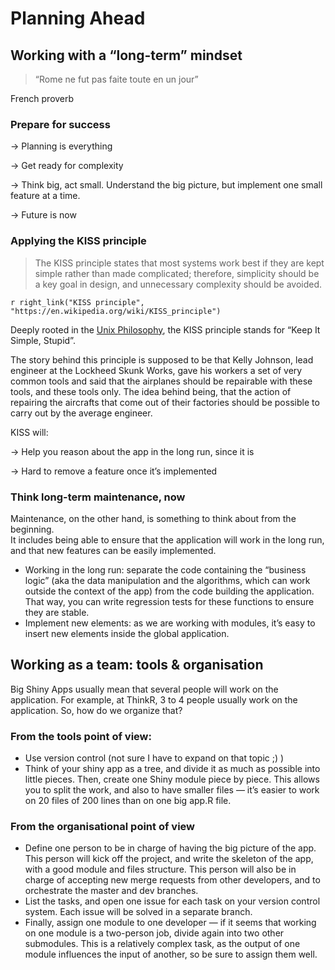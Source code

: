 # Planning Ahead {#planning}

## Working with a "long-term" mindset

> "Rome ne fut pas faite toute en un jour"

French proverb

### Prepare for success

-> Planning is everything 

-> Get ready for complexity

-> Think big, act small. 
Understand the big picture, but implement one small feature at a time.

-> Future is now

### Applying the KISS principle

> The KISS principle states that most systems work best if they are kept simple rather than made complicated; therefore, simplicity should be a key goal in design, and unnecessary complexity should be avoided.

`r right_link("KISS principle", "https://en.wikipedia.org/wiki/KISS_principle")`

Deeply rooted in the [Unix Philosophy](http://www.catb.org/~esr/writings/taoup/html/ch01s07.html), the KISS principle stands for "Keep It Simple, Stupid".

The story behind this principle is supposed to be that Kelly Johnson, lead engineer at the Lockheed Skunk Works, gave his workers a set of very common tools and said that the airplanes should be repairable with these tools, and these tools only. 
The idea behind being, that the action of repairing the aircrafts that come out of their factories should be possible to carry out by the average engineer. 

KISS will: 

-> Help you reason about the app in the long run, since it is  

-> Hard to remove a feature once it's implemented

### Think long-term maintenance, now

Maintenance, on the other hand, is something to think about from the beginning.  
It includes being able to ensure that the application will work in the long run, and that new features can be easily implemented. 

+ Working in the long run: separate the code containing the "business logic" (aka the data manipulation and the algorithms, which can work outside the context of the app) from the code building the application. 
That way, you can write regression tests for these functions to ensure they are stable. 
+ Implement new elements: as we are working with modules, it's easy to insert new elements inside the global application. 


## Working as a team: tools & organisation

Big Shiny Apps usually mean that several people will work on the application. 
For example, at ThinkR, 3 to 4 people usually work on the application. 
So, how do we organize that?

### From the tools point of view: 

+ Use version control (not sure I have to expand on that topic ;) )
+ Think of your shiny app as a tree, and divide it as much as possible into little pieces. 
Then, create one Shiny module piece by piece. 
This allows you to split the work, and also to have smaller files — it's easier to work on 20 files of 200 lines than on one big app.R file. 

### From the organisational point of view

 + Define one person to be in charge of having the big picture of the app. 
 This person will kick off the project, and write the skeleton of the app, with a good module and files structure. 
 This person will also be in charge of accepting new merge requests from other developers, and to orchestrate the master and dev branches. 
+ List the tasks, and open one issue for each task on your version control system. 
Each issue will be solved in a separate branch. 
+ Finally, assign one module to one developer — if it seems that working on one module is a two-person job, divide again into two other submodules. 
This is a relatively complex task, as the output of one module influences the input of another, so be sure to assign them well. 
